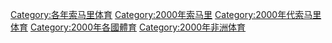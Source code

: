 [[Category:各年索马里体育|Category:各年索马里体育]]
[[Category:2000年索马里|Category:2000年索马里]]
[[Category:2000年代索马里体育|Category:2000年代索马里体育]]
[[Category:2000年各國體育|Category:2000年各國體育]]
[[Category:2000年非洲体育|Category:2000年非洲体育]]